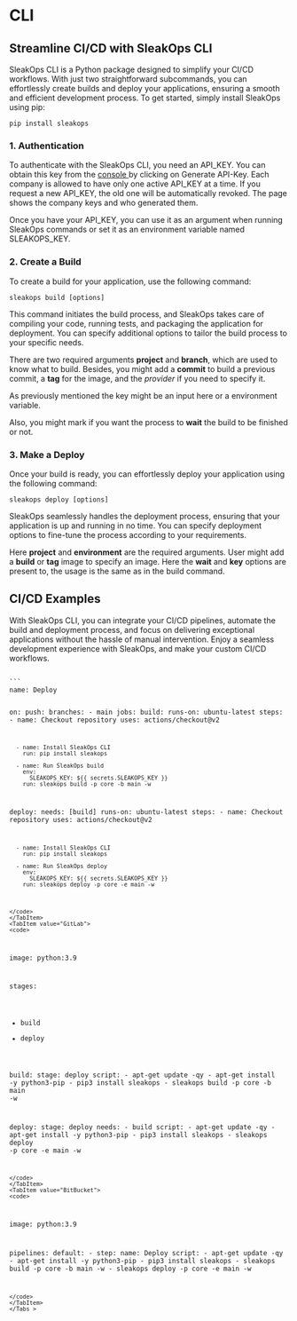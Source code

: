 
# CLI


## Streamline CI/CD with SleakOps CLI
SleakOps CLI is a Python package designed to simplify your CI/CD workflows. 
With just two straightforward subcommands, you can effortlessly create builds and deploy your applications, ensuring a smooth and efficient development process. 
To get started, simply install SleakOps using pip:
```
pip install sleakops
```

### 1. Authentication

To authenticate with the SleakOps CLI, you need an API_KEY. You can obtain this key from the [console <FiExternalLink/>](https://console.sleakops.com/settings/apikey) by clicking on Generate API-Key. 
Each company is allowed to have only one active API_KEY at a time. If you request a new API_KEY, the old one will be automatically revoked. The page shows the company keys and who generated them.

Once you have your API_KEY, you can use it as an argument when running SleakOps commands or set it as an environment variable named SLEAKOPS_KEY. 


### 2. Create a Build

To create a build for your application, use the following command:

```
sleakops build [options]
```

This command initiates the build process, and SleakOps takes care of compiling your code, running tests, and packaging the application for deployment. You can specify additional options to tailor the build process to your specific needs.

There are two required arguments **project** and **branch**, which are used to know what to build. 
Besides, you might add a **commit** to build a previous commit, a **tag** for the image, and the *provider* if you need to specify it.

As previously mentioned the key might be an input here or a environment variable.

Also, you might mark if you want the process to **wait** the build to be finished or not.


### 3. Make a Deploy
Once your build is ready, you can effortlessly deploy your application using the following command:
```
sleakops deploy [options]
```
SleakOps seamlessly handles the deployment process, ensuring that your application is up and running in no time. You can specify deployment options to fine-tune the process according to your requirements.

Here **project** and **environment** are the required arguments. User might add a **build** or **tag** image to specify an image. Here the **wait** and **key** options are present to, the usage is the same as in the build command.

## CI/CD Examples
With SleakOps CLI, you can integrate your CI/CD pipelines, automate the build and deployment process, and focus on delivering exceptional applications without the hassle of manual intervention. 
Enjoy a seamless development experience with SleakOps, and make your custom CI/CD workflows.


<Tabs>
<TabItem value="GitHub" > 
<code>
```
name: Deploy

on:
  push:
      branches:
      - main
jobs:
  build:
      runs-on: ubuntu-latest
      steps:
      - name: Checkout repository
        uses: actions/checkout@v2

      - name: Install SleakOps CLI
        run: pip install sleakops

      - name: Run SleakOps build
        env:
          SLEAKOPS_KEY: ${{ secrets.SLEAKOPS_KEY }}
        run: sleakops build -p core -b main -w
  deploy:
      needs: [build]
      runs-on: ubuntu-latest
      steps:
      - name: Checkout repository
        uses: actions/checkout@v2

      - name: Install SleakOps CLI
        run: pip install sleakops

      - name: Run SleakOps deploy
        env:
          SLEAKOPS_KEY: ${{ secrets.SLEAKOPS_KEY }}
        run: sleakops deploy -p core -e main -w
```
</code>
</TabItem>
<TabItem value="GitLab"> 
<code>
```
image: python:3.9

stages:
  - build
  - deploy

build:
  stage: deploy
  script:
      - apt-get update -qy
      - apt-get install -y python3-pip
      - pip3 install sleakops
      - sleakops build -p core -b main -w

deploy:
  stage: deploy
  needs:
    - build
  script:
      - apt-get update -qy
      - apt-get install -y python3-pip
      - pip3 install sleakops
      - sleakops deploy -p core -e main -w
```
</code>
</TabItem>
<TabItem value="BitBucket">
<code>
```
image: python:3.9

pipelines:
  default:
    - step:
      name: Deploy
      script:
      - apt-get update -qy
      - apt-get install -y python3-pip
      - pip3 install sleakops
      - sleakops build -p core -b main -w
      - sleakops deploy -p core -e main -w
```
</code>
</TabItem>
</Tabs >